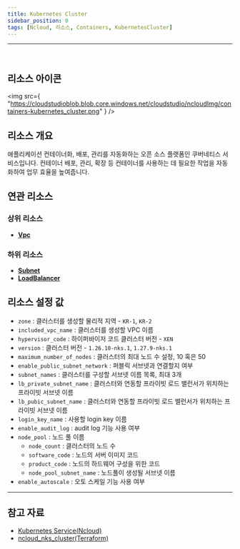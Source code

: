 ```yaml
---
title: Kubernetes Cluster
sidebar_position: 0
tags: [Ncloud, 리소스, Containers, KubernetesCluster]
---
```


<hr />
<br />

## 리소스 아이콘

<img
    src={
        "https://cloudstudioblob.blob.core.windows.net/cloudstudio/ncloudImg/containers-kubernetes_cluster.png"
    }
/>

## 리소스 개요

애플리케이션 컨테이너화, 배포, 관리를 자동화하는 오픈 소스 플랫폼인 쿠버네티스 서비스입니다. 컨테이너 배포, 관리, 확장 등 컨테이너를 사용하는 데 필요한 작업을 자동화하여 업무 효율을 높여줍니다.

## 연관 리소스

### 상위 리소스

-   [**Vpc**](https://docs.cstudio.app/docs/resource/ncloud/Networking/Vpc)

### 하위 리소스

-   [**Subnet**](https://docs.cstudio.app/docs/resource/ncloud/Networking/Subnet)
-   [**LoadBalancer**](https://docs.cstudio.app/docs/resource/ncloud/Networking/LoadBalancer)

## 리소스 설정 값

-   `zone` : 클러스터를 생성할 물리적 지역 - `KR-1`, `KR-2`
-   `included_vpc_name` : 클러스터를 생성할 VPC 이름
-   `hypervisor_code` : 하이퍼바이저 코드 클러스터 버전 - `XEN`
-   `version` : 클러스터 버전 - `1.26.10-nks.1`, `1.27.9-nks.1`
-   `maximum_number_of_nodes` : 클러스터의 최대 노드 수 설정, 10 혹은 50 
-   `enable_public_subnet_network` : 퍼블릭 서브넷과 연결할지 여부
-   `subnet_names` : 클러스터를 구성할 서브넷 이름 목록, 최대 3개
-   `lb_private_subnet_name` : 클러스터와 연동할 프라이빗 로드 밸런서가 위치하는 프라이빗 서브넷 이름 
-   `lb_pubic_subnet_name` : 클러스터와 연동할 프라이빗 로드 밸런서가 위치하는 프라이빗 서브넷 이름 
-   `login_key_name` : 사용할 login key 이름
-   `enable_audit_log` : audit log 기능 사용 여부
-   `node_pool` : 노드 풀 이름
    -   `node_count` : 클러스터의 노드 수
    -   `software_code` : 노드의 서버 이미지 코드
    -   `product_code` : 노드의 하드웨어 구성을 위한 코드 
    -   `node_pool_subnet_name` : 노드풀이 생성될 서브넷 이름
-   `enable_autoscale` : 오토 스케일 기능 사용 여부

---

## 참고 자료

-   [Kubernetes Service(Ncloud)](https://www.ncloud.com/product/containers/kubernetes)
-   [ncloud_nks_cluster(Terraform)](https://registry.terraform.io/providers/NaverCloudPlatform/ncloud/latest/docs/resources/nks_cluster)
